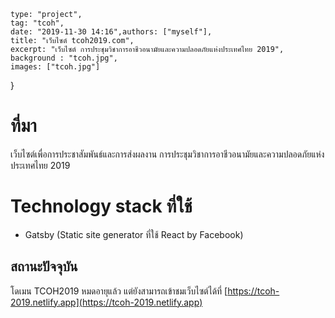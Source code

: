 	type: "project",
	tag: "tcoh",
	date: "2019-11-30 14:16",authors: ["myself"],
	title: "เว็บไซต์ tcoh2019.com",
	excerpt: "เว็บไซต์ การประชุมวิชาการอาชีวอนามัยและความปลอดภัยแห่งประเทศไทย 2019",
	background : "tcoh.jpg",
	images: ["tcoh.jpg"]
}

# ที่มา

เว็บไซต์เพื่อการประชาสัมพันธ์และการส่งผลงาน การประชุมวิชาการอาชีวอนามัยและความปลอดภัยแห่งประเทศไทย 2019

# Technology stack ที่ใช้

- Gatsby (Static site generator ที่ใช้ React by Facebook)

## สถานะปัจจุบัน

โดเมน TCOH2019 หมดอายุแล้ว แต่ยังสามารถเข้าชมเว็บไซต์ได้ที่ [https://tcoh-2019.netlify.app](https://tcoh-2019.netlify.app)